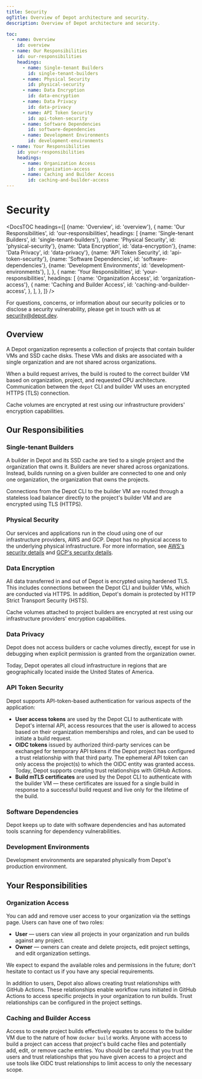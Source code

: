 ```yaml
---
title: Security
ogTitle: Overview of Depot architecture and security.
description: Overview of Depot architecture and security.

toc:
  - name: Overview
    id: overview
  - name: Our Responsibilities
    id: our-responsibilities
    headings:
      - name: Single-tenant Builders
        id: single-tenant-builders
      - name: Physical Security
        id: physical-security
      - name: Data Encryption
        id: data-encryption
      - name: Data Privacy
        id: data-privacy
      - name: API Token Security
        id: api-token-security
      - name: Software Dependencies
        id: software-dependencies
      - name: Development Environments
        id: development-environments
  - name: Your Responsibilities
    id: your-responsibilities
    headings:
      - name: Organization Access
        id: organization-access
      - name: Caching and Builder Access
        id: caching-and-builder-access
---
```



# Security

<DocsTOC
  headings={[
    {name: 'Overview', id: 'overview'},
    {
      name: 'Our Responsibilities',
      id: 'our-responsibilities',
      headings: [
        {name: 'Single-tenant Builders', id: 'single-tenant-builders'},
        {name: 'Physical Security', id: 'physical-security'},
        {name: 'Data Encryption', id: 'data-encryption'},
        {name: 'Data Privacy', id: 'data-privacy'},
        {name: 'API Token Security', id: 'api-token-security'},
        {name: 'Software Dependencies', id: 'software-dependencies'},
        {name: 'Development Environments', id: 'development-environments'},
      ],
    },
    {
      name: 'Your Responsibilities',
      id: 'your-responsibilities',
      headings: [
        {name: 'Organization Access', id: 'organization-access'},
        {
          name: 'Caching and Builder Access',
          id: 'caching-and-builder-access',
        },
      ],
    },
  ]}
/>

For questions, concerns, or information about our security policies or to disclose a security vulnerability, please get in touch with us at [security@depot.dev](mailto:security@depot.dev).

## Overview

A Depot organization represents a collection of projects that contain builder VMs and SSD cache disks. These VMs and disks are associated with a single organization and are not shared across organizations.

When a build request arrives, the build is routed to the correct builder VM based on organization, project, and requested CPU architecture. Communication between the `depot` CLI and builder VM uses an encrypted HTTPS (TLS) connection.

Cache volumes are encrypted at rest using our infrastructure providers' encryption capabilities.

## Our Responsibilities

### Single-tenant Builders

A builder in Depot and its SSD cache are tied to a single project and the organization that owns it.
Builders are never shared across organizations. Instead, builds running on a given builder are connected to one and only one organization, the organization that owns the projects.

Connections from the Depot CLI to the builder VM are routed through a stateless load balancer directly to the project's builder VM and are encrypted using TLS (HTTPS).

### Physical Security

Our services and applications run in the cloud using one of our infrastructure providers, AWS and GCP. Depot has no physical access to the underlying physical infrastructure. For more information, see [AWS's security details](https://aws.amazon.com/security/) and [GCP's security details](https://cloud.google.com/docs/security/infrastructure/design).

### Data Encryption

All data transferred in and out of Depot is encrypted using hardened TLS. This includes connections between the Depot CLI and builder VMs, which are conducted via HTTPS. In addition, Depot's domain is protected by HTTP Strict Transport Security (HSTS).

Cache volumes attached to project builders are encrypted at rest using our infrastructure providers' encryption capabilities.

### Data Privacy

Depot does not access builders or cache volumes directly, except for use in debugging when explicit permission is granted from the organization owner.

Today, Depot operates all cloud infrastructure in regions that are geographically located inside the United States of America.

### API Token Security

Depot supports API-token-based authentication for various aspects of the application:

- **User access tokens** are used by the Depot CLI to authenticate with Depot's internal API, access resources that the user is allowed to access based on their organization memberships and roles, and can be used to initiate a build request.
- **OIDC tokens** issued by authorized third-party services can be exchanged for temporary API tokens if the Depot project has configured a trust relationship with that third party. The ephemeral API token can only access the project(s) to which the OIDC entity was granted access. Today, Depot supports creating trust relationships with GitHub Actions.
- **Build mTLS certificates** are used by the Depot CLI to authenticate with the builder VM — these certificates are issued for a single build in response to a successful build request and live only for the lifetime of the build.

### Software Dependencies

Depot keeps up to date with software dependencies and has automated tools scanning for dependency vulnerabilities.

### Development Environments

Development environments are separated physically from Depot's production environment.

## Your Responsibilities

### Organization Access

You can add and remove user access to your organization via the settings page. Users can have one of two roles:

- **User** — users can view all projects in your organization and run builds against any project.
- **Owner** — owners can create and delete projects, edit project settings, and edit organization settings.

We expect to expand the available roles and permissions in the future; don't hesitate to contact us if you have any special requirements.

In addition to users, Depot also allows creating trust relationships with GitHub Actions. These relationships enable workflow runs initiated in GitHub Actions to access specific projects in your organization to run builds. Trust relationships can be configured in the project settings.

### Caching and Builder Access

Access to create project builds effectively equates to access to the builder VM due to the nature of how `docker build` works. Anyone with access to build a project can access that project's build cache files and potentially add, edit, or remove cache entries. You should be careful that you trust the users and trust relationships that you have given access to a project and use tools like OIDC trust relationships to limit access to only the necessary scope.

